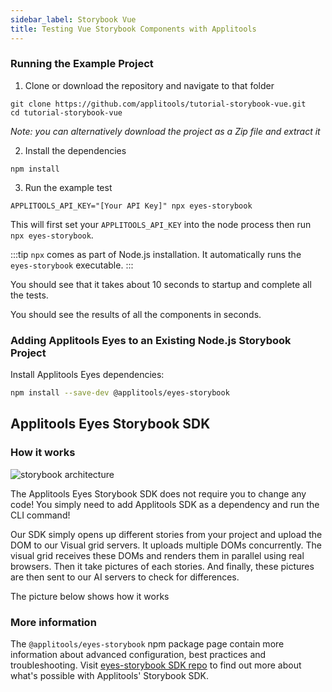```yaml
---
sidebar_label: Storybook Vue
title: Testing Vue Storybook Components with Applitools
---
```



### Running the Example Project

1. Clone or download the repository and navigate to that folder
```
git clone https://github.com/applitools/tutorial-storybook-vue.git
cd tutorial-storybook-vue
```
*Note: you can alternatively download the project as a Zip file and extract it*

2. Install the dependencies
```
npm install
```

3. Run the example test
```
APPLITOOLS_API_KEY="[Your API Key]" npx eyes-storybook
```

This will first set your `APPLITOOLS_API_KEY` into the node process then run `npx eyes-storybook`.

:::tip
`npx` comes as part of Node.js installation. It automatically runs the `eyes-storybook` executable.
:::

You should see that it takes about 10 seconds to startup and complete all the tests.


You should see the results of all the components in seconds.



### Adding Applitools Eyes to an Existing Node.js Storybook Project

Install Applitools Eyes dependencies:

```sh
npm install --save-dev @applitools/eyes-storybook
```

## Applitools Eyes Storybook SDK

### How it works

![storybook architecture](/img/storybook-marketecture.png)


The Applitools Eyes Storybook SDK does not require you to change any code! You simply need to add Applitools SDK as a dependency and run the CLI command!

Our SDK simply opens up different stories from your project and upload the DOM to our Visual grid servers. It uploads multiple DOMs concurrently. The visual grid receives these DOMs and renders them in parallel using real browsers. Then it take pictures of each stories. And finally, these pictures are then sent to our AI servers to check for differences.

The picture below shows how it works


### More information

The `@applitools/eyes-storybook` npm package page contain more information about advanced configuration, best practices and troubleshooting. Visit [eyes-storybook SDK repo](https://www.npmjs.com/package/@applitools/eyes-storybook) to find out more about what's possible with Applitools' Storybook SDK.

<PartialOutro/>